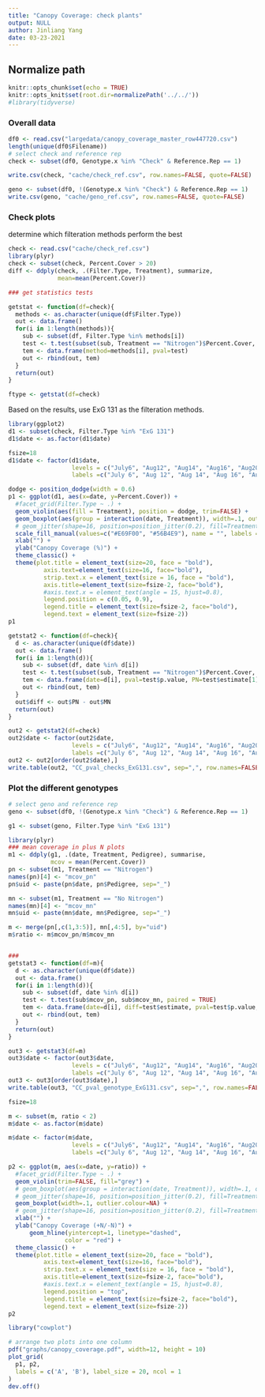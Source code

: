 ```yaml
---
title: "Canopy Coverage: check plants"
output: NULL
author: Jinliang Yang
date: 03-23-2021
---
```


## Normalize path
```r
knitr::opts_chunk$set(echo = TRUE) 
knitr::opts_knit$set(root.dir=normalizePath('../../')) 
#library(tidyverse)
```


### Overall data

```r
df0 <- read.csv("largedata/canopy_coverage_master_row447720.csv")
length(unique(df0$Filename))
# select check and reference rep
check <- subset(df0, Genotype.x %in% "Check" & Reference.Rep == 1)

write.csv(check, "cache/check_ref.csv", row.names=FALSE, quote=FALSE)

geno <- subset(df0, !(Genotype.x %in% "Check") & Reference.Rep == 1)
write.csv(geno, "cache/geno_ref.csv", row.names=FALSE, quote=FALSE)

```

### Check plots

determine which filteration methods perform the best
```r

check <- read.csv("cache/check_ref.csv")
library(plyr)
check <- subset(check, Percent.Cover > 20)
diff <- ddply(check, .(Filter.Type, Treatment), summarize,
              mean=mean(Percent.Cover))

### get statistics tests

getstat <- function(df=check){
  methods <- as.character(unique(df$Filter.Type))
  out <- data.frame()
  for(i in 1:length(methods)){
    sub <- subset(df, Filter.Type %in% methods[i])
    test <- t.test(subset(sub, Treatment == "Nitrogen")$Percent.Cover, subset(sub, Treatment == "No Nitrogen")$Percent.Cover)$p.value
    tem <- data.frame(method=methods[i], pval=test)
    out <- rbind(out, tem)
  }
  return(out)
}

ftype <- getstat(df=check)

```
Based on the results, use ExG 131 as the filteration methods.



```r
library(ggplot2)
d1 <- subset(check, Filter.Type %in% "ExG 131")
d1$date <- as.factor(d1$date)

fsize=18
d1$date <- factor(d1$date, 
                  levels = c("July6", "Aug12", "Aug14", "Aug16", "Aug20", "Aug22", "Aug23", "Aug26", "Aug30",  "Sept1", "Sept3", "Sept5"),
                  labels =c("July 6", "Aug 12", "Aug 14", "Aug 16", "Aug 20", "Aug 22", "Aug 23", "Aug 26", "Aug 30",  "Sept 1", "Sept 3", "Sept 5"))

dodge <- position_dodge(width = 0.6)
p1 <- ggplot(d1, aes(x=date, y=Percent.Cover)) +
  #facet_grid(Filter.Type ~ .) +
  geom_violin(aes(fill = Treatment), position = dodge, trim=FALSE) + 
  geom_boxplot(aes(group = interaction(date, Treatment)), width=.1, outlier.colour=NA, position = dodge) +
  # geom_jitter(shape=16, position=position_jitter(0.2), fill=Treatment) + 
  scale_fill_manual(values=c("#E69F00", "#56B4E9"), name = "", labels = c("+N", "-N")) +
  xlab("") +
  ylab("Canopy Coverage (%)") +
  theme_classic() +
  theme(plot.title = element_text(size=20, face = "bold"), 
          axis.text=element_text(size=16, face="bold"),
          strip.text.x = element_text(size = 16, face = "bold"),
          axis.title=element_text(size=fsize-2, face="bold"),
          #axis.text.x = element_text(angle = 15, hjust=0.8),
          legend.position = c(0.05, 0.9), 
          legend.title = element_text(size=fsize-2, face="bold"),
          legend.text = element_text(size=fsize-2))
p1
```

```r
getstat2 <- function(df=check){
  d <- as.character(unique(df$date))
  out <- data.frame()
  for(i in 1:length(d)){
    sub <- subset(df, date %in% d[i])
    test <- t.test(subset(sub, Treatment == "Nitrogen")$Percent.Cover, subset(sub, Treatment == "No Nitrogen")$Percent.Cover)
    tem <- data.frame(date=d[i], pval=test$p.value, PN=test$estimate[1], MN=test$estimate[2])
    out <- rbind(out, tem)
  }
  out$diff <- out$PN - out$MN
  return(out)
}

out2 <- getstat2(df=check)
out2$date <- factor(out2$date, 
                  levels = c("July6", "Aug12", "Aug14", "Aug16", "Aug20", "Aug22", "Aug23", "Aug26", "Aug30",  "Sept1", "Sept3", "Sept5"),
                  labels =c("July 6", "Aug 12", "Aug 14", "Aug 16", "Aug 20", "Aug 22", "Aug 23", "Aug 26", "Aug 30",  "Sept 1", "Sept 3", "Sept 5"))
out2 <- out2[order(out2$date),]
write.table(out2, "CC_pval_checks_ExG131.csv", sep=",", row.names=FALSE, quote=FALSE)
```

### Plot the different genotypes


```r
# select geno and reference rep
geno <- subset(df0, !(Genotype.x %in% "Check") & Reference.Rep == 1)

g1 <- subset(geno, Filter.Type %in% "ExG 131")

library(plyr)
### mean coverage in plus N plots
m1 <- ddply(g1, .(date, Treatment, Pedigree), summarise,
            mcov = mean(Percent.Cover))
pn <- subset(m1, Treatment == "Nitrogen")
names(pn)[4] <- "mcov_pn"
pn$uid <- paste(pn$date, pn$Pedigree, sep="_")

mn <- subset(m1, Treatment == "No Nitrogen")
names(mn)[4] <- "mcov_mn"
mn$uid <- paste(mn$date, mn$Pedigree, sep="_")

m <- merge(pn[,c(1,3:5)], mn[,4:5], by="uid")
m$ratio <- m$mcov_pn/m$mcov_mn


###
getstat3 <- function(df=m){
  d <- as.character(unique(df$date))
  out <- data.frame()
  for(i in 1:length(d)){
    sub <- subset(df, date %in% d[i])
    test <- t.test(sub$mcov_pn, sub$mcov_mn, paired = TRUE)
    tem <- data.frame(date=d[i], diff=test$estimate, pval=test$p.value, ratio=mean(sub$mcov_pn/sub$mcov_mn))
    out <- rbind(out, tem)
  }
  return(out)
}

out3 <- getstat3(df=m)
out3$date <- factor(out3$date, 
                  levels = c("July6", "Aug12", "Aug14", "Aug16", "Aug20", "Aug22", "Aug23", "Aug26", "Aug30",  "Sept1", "Sept3", "Sept5"),
                  labels =c("July 6", "Aug 12", "Aug 14", "Aug 16", "Aug 20", "Aug 22", "Aug 23", "Aug 26", "Aug 30",  "Sept 1", "Sept 3", "Sept 5"))
out3 <- out3[order(out3$date),]
write.table(out3, "CC_pval_genotype_ExG131.csv", sep=",", row.names=FALSE, quote=FALSE)

```


```r
fsize=18

m <- subset(m, ratio < 2)
m$date <- as.factor(m$date)

m$date <- factor(m$date, 
                  levels = c("July6", "Aug12", "Aug14", "Aug16", "Aug20", "Aug22", "Aug23", "Aug26", "Aug30",  "Sept1", "Sept3", "Sept5"),
                  labels =c("July 6", "Aug 12", "Aug 14", "Aug 16", "Aug 20", "Aug 22", "Aug 23", "Aug 26", "Aug 30",  "Sept 1", "Sept 3", "Sept 5"))

p2 <- ggplot(m, aes(x=date, y=ratio)) +
  #facet_grid(Filter.Type ~ .) +
  geom_violin(trim=FALSE, fill="grey") + 
  # geom_boxplot(aes(group = interaction(date, Treatment)), width=.1, outlier.colour=NA, position = dodge) +
  # geom_jitter(shape=16, position=position_jitter(0.2), fill=Treatment) + 
  geom_boxplot(width=.1, outlier.colour=NA) +
  # geom_jitter(shape=16, position=position_jitter(0.2), fill=Treatment) + 
  xlab("") +
  ylab("Canopy Coverage (+N/-N)") +
      geom_hline(yintercept=1, linetype="dashed", 
                color = "red") +
  theme_classic() +
  theme(plot.title = element_text(size=20, face = "bold"), 
          axis.text=element_text(size=16, face="bold"),
          strip.text.x = element_text(size = 16, face = "bold"),
          axis.title=element_text(size=fsize-2, face="bold"),
          #axis.text.x = element_text(angle = 15, hjust=0.8),
          legend.position = "top", 
          legend.title = element_text(size=fsize-2, face="bold"),
          legend.text = element_text(size=fsize-2))
p2
```


```r
library("cowplot")

# arrange two plots into one column
pdf("graphs/canopy_coverage.pdf", width=12, height = 10)
plot_grid(
  p1, p2,
  labels = c('A', 'B'), label_size = 20, ncol = 1
)
dev.off()
```

